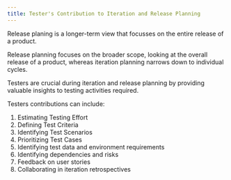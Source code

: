 ```yaml
---
title: Tester's Contribution to Iteration and Release Planning
---
```


Release planing is a longer-term view that focusses on the entire release of a product.

Release planning focuses on the broader scope, looking at the overall release of a product, whereas iteration planning narrows down to individual cycles.

Testers are crucial during iteration and release planning by providing valuable insights to testing activities required.

Testers contributions can include:

1. Estimating Testing Effort
2. Defining Test Criteria 
3. Identifying Test Scenarios
4. Prioritizing Test Cases
5. Identifying test data and environment requirements
6. Identifying dependencies and risks
7. Feedback on user stories
8. Collaborating in iteration retrospectives

